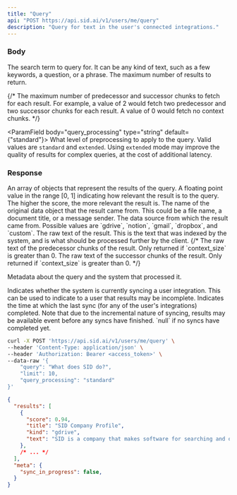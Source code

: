 ```yaml
---
title: "Query"
api: "POST https://api.sid.ai/v1/users/me/query"
description: "Query for text in the user's connected integrations."
---
```


### Body

<ParamField body="query" type="string" required>
  The search term to query for. 
  It can be any kind of text, such as a few keywords, a question, or a phrase.
</ParamField>

<ParamField body="limit" type="number" default={10}>
  The maximum number of results to return.
</ParamField>

{/* <ParamField body="context_size" type="number" default={0}>
  The maximum number of predecessor and successor chunks to fetch for each result. 
  For example, a value of 2 would fetch two predecessor and two successor chunks for each result. 
  A value of 0 would fetch no context chunks.
</ParamField> */}

<ParamField body="query_processing" type="string" default={"standard"}>
  What level of preprocessing to apply to the query. Valid values are `standard` and `extended`.
  Using `extended` mode may improve the quality of results 
  for complex queries, at the cost of additional latency.
</ParamField>

### Response

<ResponseField name="results" type="[object]">
  An array of objects that represent the results of the query.

  <Expandable title="Toggle object">
  <ResponseField name="score" type="number">
    A floating point value in the range [0, 1] indicating how relevant the result is to the query. The higher the score, the more relevant the result is.
  </ResponseField>
  <ResponseField name="name" type="string">
    The name of the original data object that the result came from. This could be a file name, a document title, or a message sender.
  </ResponseField>
  <ResponseField name="kind" type="string">
    The data source from which the result came from. Possible values are `gdrive`, `notion`, `gmail`, `dropbox`, and `custom`.
  </ResponseField>
  <ResponseField name="text" type="string">
    The raw text of the result. This is the text that was indexed by the system, and is what should be processed further by the client.
  </ResponseField>
  {/* <ResponseField name="predecessors" type="[string]">
    The raw text of the predecessor chunks of the result. Only returned if `context_size` is greater than 0.
  </ResponseField>
  <ResponseField name="successors" type="[string]">
    The raw text of the successor chunks of the result. Only returned if `context_size` is greater than 0.
  </ResponseField> */}
  </Expandable>
</ResponseField>

<ResponseField name="meta" type="object">

  Metadata about the query and the system that processed it.

  <Expandable title="Toggle object">

  <ResponseField name="sync_in_progress" type="boolean">
    Indicates whether the system is currently syncing a user integration.
    This can be used to indicate to a user that results may be incomplete.
  </ResponseField>

  <ResponseField name="last_sync_completed_at" type="string">
    Indicates the time at which the last sync (for any of the user's integrations) completed. 
    Note that due to the incremental nature of syncing,
    results may be available event before any syncs have finished.
    `null` if no syncs have completed yet.
  </ResponseField>

  </Expandable>

</ResponseField>

<RequestExample>

```bash Example Request
curl -X POST 'https://api.sid.ai/v1/users/me/query' \
--header 'Content-Type: application/json' \
--header 'Authorization: Bearer <access_token>' \
--data-raw '{
    "query": "What does SID do?",
    "limit": 10,
    "query_processing": "standard"
}'
```

</RequestExample>

<ResponseExample>

```json Response
{
  "results": [
    {
      "score": 0.94,
      "title": "SID Company Profile",
      "kind": "gdrive",
      "text": "SID is a company that makes software for searching and organizing information. ..."
    },
    /* ... */
  ],
  "meta": {
    "sync_in_progress": false,
  }
}
```

</ResponseExample>
